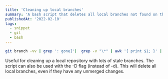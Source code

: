 ```yaml
---
title: 'Cleaning up local branches'
summary: 'A bash script that deletes all local branches not found on the remote.'
publishedAt: '2022-02-10'
tags:
  - snippet
  - git
  - bash
---
```


```bash
git branch -vv | grep ': gone]'|  grep -v "\*" | awk '{ print $1; }' | xargs -r git branch -d
```

Useful for cleaning up a local repository with lots of stale branches.
The script can also be used with the -D flag (instead of -d).
This will delete all local branches, even if they have any unmerged changes.
